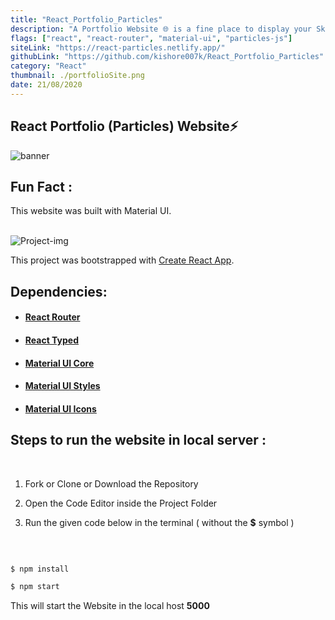 ```yaml
---
title: "React_Portfolio_Particles"
description: "A Portfolio Website 🌐 is a fine place to display your Skills 📖"
flags: ["react", "react-router", "material-ui", "particles-js"]
siteLink: "https://react-particles.netlify.app/"
githubLink: "https://github.com/kishore007k/React_Portfolio_Particles"
category: "React"
thumbnail: ./portfolioSite.png
date: 21/08/2020
---
```



## React Portfolio (Particles) Website⚡

<img src={image} generator alt="banner" />

## Fun Fact :

This website was built with Material UI.

<br />

<img src={gifImage} alt="Project-img" margin="auto" width="auto-fit" />

This project was bootstrapped with [Create React App](https://github.com/facebook/create-react-app).

## Dependencies:

- #### [React Router](https://www.npmjs.com/package/react-router)
- #### [React Typed](https://www.npmjs.com/package/react-typed)
- #### [Material UI Core](https://material-ui.com/)
- #### [Material UI Styles](https://material-ui.com/styles/basics/)
- #### [Material UI Icons](https://material-ui.com/components/material-icons/)

## Steps to run the website in local server :

<br />

1. Fork or Clone or Download the Repository

2. Open the Code Editor inside the Project Folder

3. Run the given code below in the terminal ( without the **\$** symbol )

<br />

```javascript

$ npm install

$ npm start

```

This will start the Website in the local host **5000**

